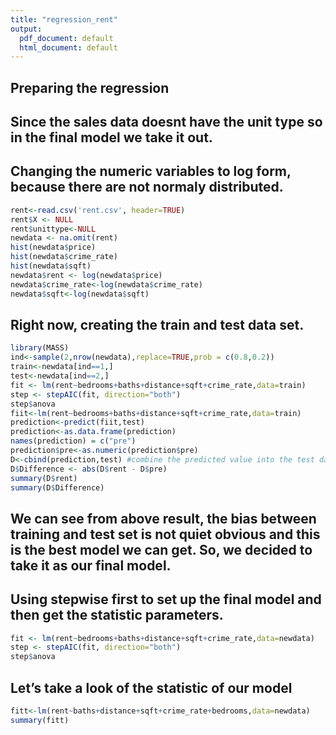 ```yaml
---
title: "regression_rent"
output:
  pdf_document: default
  html_document: default
---
```


## Preparing the regression
## Since the sales data doesnt have the unit type so in the final model we take it out.
## Changing the numeric variables to log form, because there are not normaly distributed.
```r
rent<-read.csv('rent.csv', header=TRUE)
rent$X <- NULL
rent$unittype<-NULL
newdata <- na.omit(rent)
hist(newdata$price)
hist(newdata$crime_rate)
hist(newdata$sqft)
newdata$rent <- log(newdata$price)
newdata$crime_rate<-log(newdata$crime_rate)
newdata$sqft<-log(newdata$sqft)
```
## Right now, creating the train and test data set.
```r
library(MASS)
ind<-sample(2,nrow(newdata),replace=TRUE,prob = c(0.8,0.2))
train<-newdata[ind==1,]
test<-newdata[ind==2,]
fit <- lm(rent~bedrooms+baths+distance+sqft+crime_rate,data=train)
step <- stepAIC(fit, direction="both")
step$anova
fiit<-lm(rent~bedrooms+baths+distance+sqft+crime_rate,data=train)
prediction<-predict(fiit,test)
prediction<-as.data.frame(prediction)
names(prediction) = c("pre")
prediction$pre<-as.numeric(prediction$pre)
D<-cbind(prediction,test) #combine the predicted value into the test dataset
D$Difference <- abs(D$rent - D$pre)
summary(D$rent)
summary(D$Difference)
```
## We can see from above result, the bias between training and test set is not quiet obvious and this is the best model we can get. So, we decided to take it as our final model. 
## Using stepwise first to set up the final model and then get the statistic parameters.
```r
fit <- lm(rent~bedrooms+baths+distance+sqft+crime_rate,data=newdata)
step <- stepAIC(fit, direction="both")
step$anova
```
## Let's take a look of the statistic of our model
```r
fitt<-lm(rent~baths+distance+sqft+crime_rate+bedrooms,data=newdata)
summary(fitt)
```
